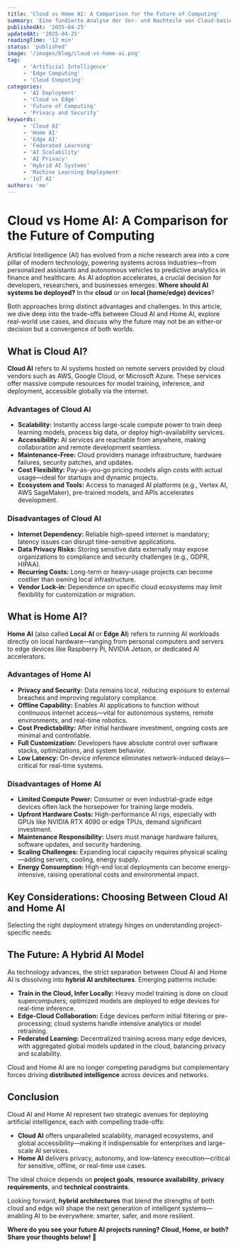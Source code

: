 ```yaml
---
title: 'Cloud vs Home AI: A Comparison for the Future of Computing'
summary: 'Eine fundierte Analyse der Vor- und Nachteile von Cloud-basierten und lokalen KI-Systemen – inklusive aktueller Trends, Anwendungsfälle und Zukunftsperspektiven für hybride Modelle.'
publishedAt: '2025-04-25'
updatedAt: '2025-04-25'
readingTime: '12 min'
status: 'published'
image: '/images/blog/cloud-vs-home-ai.png'
tag:
     - 'Artificial Intelligence'
     - 'Edge Computing'
     - 'Cloud Computing'
categories:
     - 'AI Deployment'
     - 'Cloud vs Edge'
     - 'Future of Computing'
     - 'Privacy and Security'
keywords:
     - 'Cloud AI'
     - 'Home AI'
     - 'Edge AI'
     - 'Federated Learning'
     - 'AI Scalability'
     - 'AI Privacy'
     - 'Hybrid AI Systems'
     - 'Machine Learning Deployment'
     - 'IoT AI'
authors: 'me'
---
```


# Cloud vs Home AI: A Comparison for the Future of Computing

Artificial Intelligence (AI) has evolved from a niche research area into a core pillar of modern technology, powering systems across industries—from personalized assistants and autonomous vehicles to predictive analytics in finance and healthcare. As AI adoption accelerates, a crucial decision for
developers, researchers, and businesses emerges: **Where should AI systems be deployed?** In the **cloud** or on **local (home/edge) devices**?

Both approaches bring distinct advantages and challenges. In this article, we dive deep into the trade-offs between Cloud AI and Home AI, explore real-world use cases, and discuss why the future may not be an either-or decision but a convergence of both worlds.

## What is Cloud AI?

**Cloud AI** refers to AI systems hosted on remote servers provided by cloud vendors such as AWS, Google Cloud, or Microsoft Azure. These services offer massive compute resources for model training, inference, and deployment, accessible globally via the internet.

### Advantages of Cloud AI

-    **Scalability:** Instantly access large-scale compute power to train deep learning models, process big data, or deploy high-availability services.
-    **Accessibility:** AI services are reachable from anywhere, making collaboration and remote development seamless.
-    **Maintenance-Free:** Cloud providers manage infrastructure, hardware failures, security patches, and updates.
-    **Cost Flexibility:** Pay-as-you-go pricing models align costs with actual usage—ideal for startups and dynamic projects.
-    **Ecosystem and Tools:** Access to managed AI platforms (e.g., Vertex AI, AWS SageMaker), pre-trained models, and APIs accelerates development.

### Disadvantages of Cloud AI

-    **Internet Dependency:** Reliable high-speed internet is mandatory; latency issues can disrupt time-sensitive applications.
-    **Data Privacy Risks:** Storing sensitive data externally may expose organizations to compliance and security challenges (e.g., GDPR, HIPAA).
-    **Recurring Costs:** Long-term or heavy-usage projects can become costlier than owning local infrastructure.
-    **Vendor Lock-in:** Dependence on specific cloud ecosystems may limit flexibility for customization or migration.

## What is Home AI?

**Home AI** (also called **Local AI** or **Edge AI**) refers to running AI workloads directly on local hardware—ranging from personal computers and servers to edge devices like Raspberry Pi, NVIDIA Jetson, or dedicated AI accelerators.

### Advantages of Home AI

-    **Privacy and Security:** Data remains local, reducing exposure to external breaches and improving regulatory compliance.
-    **Offline Capability:** Enables AI applications to function without continuous internet access—vital for autonomous systems, remote environments, and real-time robotics.
-    **Cost Predictability:** After initial hardware investment, ongoing costs are minimal and controllable.
-    **Full Customization:** Developers have absolute control over software stacks, optimizations, and system behavior.
-    **Low Latency:** On-device inference eliminates network-induced delays—critical for real-time systems.

### Disadvantages of Home AI

-    **Limited Compute Power:** Consumer or even industrial-grade edge devices often lack the horsepower for training large models.
-    **Upfront Hardware Costs:** High-performance AI rigs, especially with GPUs like NVIDIA RTX 4090 or edge TPUs, demand significant investment.
-    **Maintenance Responsibility:** Users must manage hardware failures, software updates, and security hardening.
-    **Scaling Challenges:** Expanding local capacity requires physical scaling—adding servers, cooling, energy supply.
-    **Energy Consumption:** High-end local deployments can become energy-intensive, raising operational costs and environmental impact.

## Key Considerations: Choosing Between Cloud AI and Home AI

Selecting the right deployment strategy hinges on understanding project-specific needs:

<Table
	data={{
		headers: [
			{ key: 'factor', content: 'Factor' },
			{ key: 'cloud', content: 'Cloud AI' },
			{ key: 'home', content: 'Home AI' },
		],
		rows: [
			['Use Case', 'Large-scale training, SaaS AI services', 'Privacy-sensitive, real-time, offline AI'],
			['Budget', 'Flexible (OpEx), but accumulates over time', 'High initial (CapEx), low ongoing costs'],
			['Technical Expertise', 'Moderate (cloud configuration, APIs)', 'High (hardware, optimization, system maintenance)'],
			['Data Sensitivity', 'Risk of third-party storage', 'Complete local data control'],
			['Performance', 'Access to advanced GPUs/TPUs', 'Best for inference, constrained for training'],
		],
	}}
/>

## The Future: A Hybrid AI Model

As technology advances, the strict separation between Cloud AI and Home AI is dissolving into **hybrid AI architectures**. Emerging patterns include:

-    **Train in the Cloud, Infer Locally:** Heavy model training is done on cloud supercomputers; optimized models are deployed to edge devices for real-time inference.
-    **Edge-Cloud Collaboration:** Edge devices perform initial filtering or pre-processing; cloud systems handle intensive analytics or model retraining.
-    **Federated Learning:** Decentralized training across many edge devices, with aggregated global models updated in the cloud, balancing privacy and scalability.

Cloud and Home AI are no longer competing paradigms but complementary forces driving **distributed intelligence** across devices and networks.

## Conclusion

Cloud AI and Home AI represent two strategic avenues for deploying artificial intelligence, each with compelling trade-offs:

-    **Cloud AI** offers unparalleled scalability, managed ecosystems, and global accessibility—making it indispensable for enterprises and large-scale AI services.
-    **Home AI** delivers privacy, autonomy, and low-latency execution—critical for sensitive, offline, or real-time use cases.

The ideal choice depends on **project goals**, **resource availability**, **privacy requirements**, and **technical constraints**.

Looking forward, **hybrid architectures** that blend the strengths of both cloud and edge will shape the next generation of intelligent systems—enabling AI to be everywhere: smarter, safer, and more resilient.

**Where do you see your future AI projects running? Cloud, Home, or both? Share your thoughts below! 🚀**
